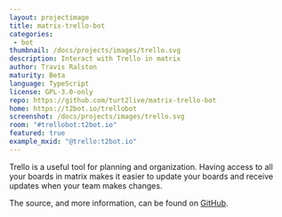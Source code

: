 ```yaml
---
layout: projectimage
title: matrix-trello-bot
categories: 
 - bot
thumbnail: /docs/projects/images/trello.svg
description: Interact with Trello in matrix
author: Travis Ralston
maturity: Beta
language: TypeScript
license: GPL-3.0-only
repo: https://github.com/turt2live/matrix-trello-bot
home: https://t2bot.io/trellobot
screenshot: /docs/projects/images/trello.svg
room: "#trellobot:t2bot.io"
featured: true
example_mxid: "@trello:t2bot.io"
---
```


Trello is a useful tool for planning and organization. Having access to all your boards in matrix makes it easier to update your boards and receive updates when your team makes changes.

The source, and more information, can be found on [GitHub](https://github.com/turt2live/matrix-trello-bot).
